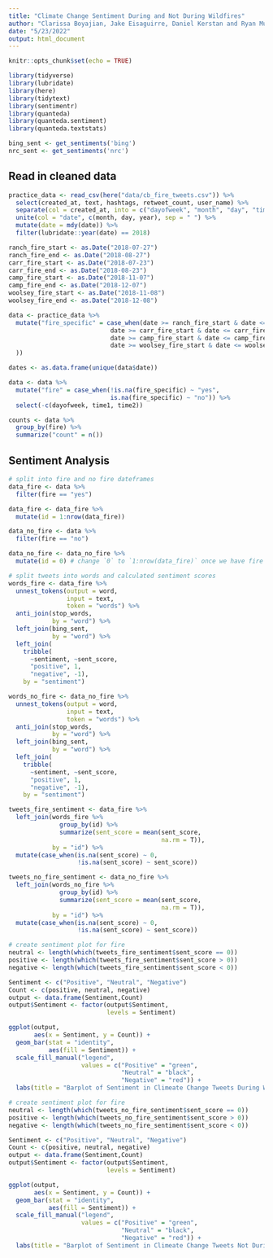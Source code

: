 ```yaml
---
title: "Climate Change Sentiment During and Not During Wildfires"
author: "Clarissa Boyajian, Jake Eisaguirre, Daniel Kerstan and Ryan Munnikhuis"
date: "5/23/2022"
output: html_document
---
```


```r
knitr::opts_chunk$set(echo = TRUE)

library(tidyverse)
library(lubridate)
library(here)
library(tidytext)
library(sentimentr)
library(quanteda)
library(quanteda.sentiment)
library(quanteda.textstats)

bing_sent <- get_sentiments('bing')
nrc_sent <- get_sentiments('nrc')
```


## Read in cleaned data

```r
practice_data <- read_csv(here("data/cb_fire_tweets.csv")) %>% 
  select(created_at, text, hashtags, retweet_count, user_name) %>% 
  separate(col = created_at, into = c("dayofweek", "month", "day", "time1", "time2", "year"), sep = " ") %>% 
  unite(col = "date", c(month, day, year), sep = " ") %>%
  mutate(date = mdy(date)) %>%
  filter(lubridate::year(date) == 2018)

ranch_fire_start <- as.Date("2018-07-27")
ranch_fire_end <- as.Date("2018-08-27")
carr_fire_start <- as.Date("2018-07-23")
carr_fire_end <- as.Date("2018-08-23")
camp_fire_start <- as.Date("2018-11-07")
camp_fire_end <- as.Date("2018-12-07")
woolsey_fire_start <- as.Date("2018-11-08")
woolsey_fire_end <- as.Date("2018-12-08")

data <- practice_data %>%
  mutate("fire_specific" = case_when(date >= ranch_fire_start & date <= ranch_fire_end ~ "july",
                            date >= carr_fire_start & date <= carr_fire_end ~ "july",
                            date >= camp_fire_start & date <= camp_fire_end ~ "nov",
                            date >= woolsey_fire_start & date <= woolsey_fire_end ~ "nov"
  ))

dates <- as.data.frame(unique(data$date))

data <- data %>% 
  mutate("fire" = case_when(!is.na(fire_specific) ~ "yes",
                            is.na(fire_specific) ~ "no")) %>% 
  select(-c(dayofweek, time1, time2))

counts <- data %>% 
  group_by(fire) %>% 
  summarize("count" = n())
```

## Sentiment Analysis

```r
# split into fire and no fire dateframes
data_fire <- data %>% 
  filter(fire == "yes") 

data_fire <- data_fire %>% 
  mutate(id = 1:nrow(data_fire))

data_no_fire <- data %>% 
  filter(fire == "no")

data_no_fire <- data_no_fire %>% 
  mutate(id = 0) # change `0` to `1:nrow(data_fire)` once we have fire data
```


```r
# split tweets into words and calculated sentiment scores
words_fire <- data_fire %>% 
  unnest_tokens(output = word, 
                input = text, 
                token = "words") %>%
  anti_join(stop_words, 
            by = "word") %>%
  left_join(bing_sent, 
            by = "word") %>%
  left_join(
    tribble(
      ~sentiment, ~sent_score,
      "positive", 1,
      "negative", -1),
    by = "sentiment")

words_no_fire <- data_no_fire %>% 
  unnest_tokens(output = word, 
                input = text, 
                token = "words") %>%
  anti_join(stop_words, 
            by = "word") %>%
  left_join(bing_sent, 
            by = "word") %>%
  left_join(
    tribble(
      ~sentiment, ~sent_score,
      "positive", 1,
      "negative", -1),
    by = "sentiment")

tweets_fire_sentiment <- data_fire %>%
  left_join(words_fire %>%
              group_by(id) %>%
              summarize(sent_score = mean(sent_score, 
                                          na.rm = T)),
            by = "id") %>% 
  mutate(case_when(is.na(sent_score) ~ 0,
                   !is.na(sent_score) ~ sent_score))

tweets_no_fire_sentiment <- data_no_fire %>%
  left_join(words_no_fire %>%
              group_by(id) %>%
              summarize(sent_score = mean(sent_score, 
                                          na.rm = T)),
            by = "id") %>% 
  mutate(case_when(is.na(sent_score) ~ 0,
                   !is.na(sent_score) ~ sent_score))
```


```r
# create sentiment plot for fire
neutral <- length(which(tweets_fire_sentiment$sent_score == 0))
positive <- length(which(tweets_fire_sentiment$sent_score > 0))
negative <- length(which(tweets_fire_sentiment$sent_score < 0))

Sentiment <- c("Positive", "Neutral", "Negative")
Count <- c(positive, neutral, negative)
output <- data.frame(Sentiment,Count)
output$Sentiment <- factor(output$Sentiment, 
                           levels = Sentiment)

ggplot(output, 
       aes(x = Sentiment, y = Count)) +
  geom_bar(stat = "identity", 
           aes(fill = Sentiment)) +
  scale_fill_manual("legend", 
                    values = c("Positive" = "green", 
                               "Neutral" = "black", 
                               "Negative" = "red")) +
  labs(title = "Barplot of Sentiment in Climeate Change Tweets During Wildfires in California")
```

```r
# create sentiment plot for fire
neutral <- length(which(tweets_no_fire_sentiment$sent_score == 0))
positive <- length(which(tweets_no_fire_sentiment$sent_score > 0))
negative <- length(which(tweets_no_fire_sentiment$sent_score < 0))

Sentiment <- c("Positive", "Neutral", "Negative")
Count <- c(positive, neutral, negative)
output <- data.frame(Sentiment,Count)
output$Sentiment <- factor(output$Sentiment, 
                           levels = Sentiment)

ggplot(output, 
       aes(x = Sentiment, y = Count)) +
  geom_bar(stat = "identity", 
           aes(fill = Sentiment)) +
  scale_fill_manual("legend", 
                    values = c("Positive" = "green", 
                               "Neutral" = "black", 
                               "Negative" = "red")) +
  labs(title = "Barplot of Sentiment in Climeate Change Tweets Not During Wildfires in California")
```

